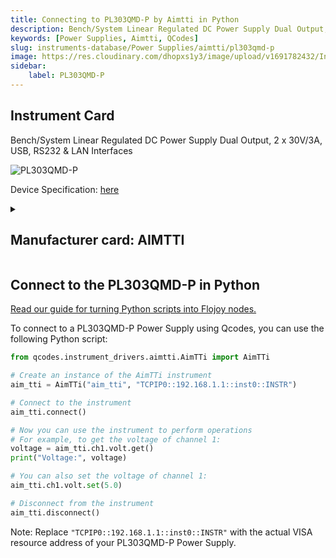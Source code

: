 ```yaml
---
title: Connecting to PL303QMD-P by Aimtti in Python
description: Bench/System Linear Regulated DC Power Supply Dual Output, 2 x 30V/3A, USB, RS232 & LAN Interfaces
keywords: [Power Supplies, Aimtti, QCodes] 
slug: instruments-database/Power Supplies/aimtti/pl303qmd-p 
image: https://res.cloudinary.com/dhopxs1y3/image/upload/v1691782432/Instruments/Power%20Supplies/PL303QMD-P/PL303QMD-P.jpg
sidebar:
    label: PL303QMD-P 
---
```



## Instrument Card

Bench/System Linear Regulated DC Power Supply Dual Output, 2 x 30V/3A, USB, RS232 & LAN Interfaces


![PL303QMD-P](https://res.cloudinary.com/dhopxs1y3/image/upload/v1691782432/Instruments/Power%20Supplies/PL303QMD-P/PL303QMD-P.jpg)

Device Specification: [here](https://resources.aimtti.com/datasheets/AIM-PL+PL-P_series_DC_power_supplies_data_sheet-Iss5.pdf)

<details style={{ marginTop: "15px"}}>
<summary><h2 style={{display:'inline'}}>Manufacturer card: AIMTTI</h2></summary>

![AIMTTI](https://res.cloudinary.com/dhopxs1y3/image/upload/v1692125963/Instruments/Vendor%20Logos/Aimtti.png)

TTi (Thurlby Thandar Instruments) is a leading manufacturer of electronic test and measurement instruments. These products are sold throughout the world via carefully selected distributors and agents in each country. We are located in Huntingdon near to the famous university city of Cambridge, within one of the high technology areas of the United Kingdom.

- Headquarters: UK
- Yearly Revenue (millions, USD): 9000
- Vendor Website: [here](https://www.aimtti.com/)

</details>


<FeaturedInstrumentVideo category="POWER_SUPPLIES" />

## Connect to the PL303QMD-P in Python

[Read our guide for turning Python scripts into Flojoy nodes.](https://docs.flojoy.ai/contribution/blocks/custom-flojoy-block/)



<Tabs>
<TabItem value="Flojoy" label="Flojoy" className="flojoy-instrument-tabs">

<SectionsCard category="POWER_SUPPLIES" manufacturer="Aimtti"></SectionsCard>

</TabItem>
<TabItem value="QCodes" label="QCodes">

To connect to a PL303QMD-P Power Supply using Qcodes, you can use the following Python script:

```python
from qcodes.instrument_drivers.aimtti.AimTTi import AimTTi

# Create an instance of the AimTTi instrument
aim_tti = AimTTi("aim_tti", "TCPIP0::192.168.1.1::inst0::INSTR")

# Connect to the instrument
aim_tti.connect()

# Now you can use the instrument to perform operations
# For example, to get the voltage of channel 1:
voltage = aim_tti.ch1.volt.get()
print("Voltage:", voltage)

# You can also set the voltage of channel 1:
aim_tti.ch1.volt.set(5.0)

# Disconnect from the instrument
aim_tti.disconnect()
```

Note: Replace `"TCPIP0::192.168.1.1::inst0::INSTR"` with the actual VISA resource address of your PL303QMD-P Power Supply.

</TabItem>
</Tabs>